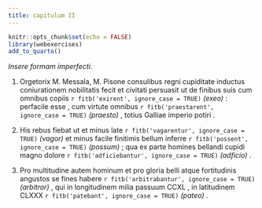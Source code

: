 ```yaml
---
title: сapitulum II
---
```


```r
knitr::opts_chunk$set(echo = FALSE)
library(webexercises)
add_to_quarto()
```

_Insere formam imperfecti._

(@) Orgetorix M. Messala, M. Pisone consulibus regni cupiditate inductus coniurationem nobilitatis fecit et civitati persuasit ut de finibus suis cum omnibus copiis  `r fitb('exirent', ignore_case = TRUE)` _\(exeo\)_  : perfacile esse , cum virtute omnibus  `r fitb('praestarent', ignore_case = TRUE)` _\(praesto\)_  , totius Galliae imperio potiri .


(@) His rebus  fiebat  ut et minus late  `r fitb('vagarentur', ignore_case = TRUE)` _\(vagor\)_  et minus facile finitimis bellum inferre  `r fitb('possent', ignore_case = TRUE)` _\(possum\)_  ; qua ex parte homines bellandi cupidi magno dolore  `r fitb('adficiebantur', ignore_case = TRUE)` _\(adficio\)_  .


(@) Pro multitudine autem hominum et pro gloria belli atque fortitudinis angustos se fines habere  `r fitb('arbitrabantur', ignore_case = TRUE)` _\(arbitror\)_  , qui in longitudinem milia passuum CCXL , in latitudinem CLXXX  `r fitb('patebant', ignore_case = TRUE)` _\(pateo\)_  .
